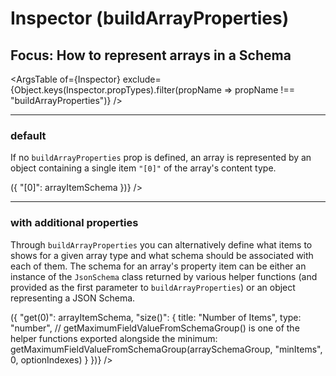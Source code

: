 


<Meta title="buildArrayProperties" component={Inspector} />

# Inspector (buildArrayProperties)
## Focus: How to represent arrays in a Schema

<ArgsTable of={Inspector} exclude={Object.keys(Inspector.propTypes).filter(propName => propName !== "buildArrayProperties")} />

----

### default
If no `buildArrayProperties` prop is defined, an array is represented by an object containing a single item `"[0]"` of the array's content type.

<Canvas>
    <Story name="default">
        <Inspector
            schemas={{
                Person: personSchema,
                Shop: shopSelectionSchema
            }}
            defaultSelectedItems={["Person", "friends"]}
            // the default prop (i.e. same as if you leave it out)
            buildArrayProperties={(arrayItemSchema) => ({ "[0]": arrayItemSchema })}
        />
    </Story>
</Canvas>

----

### with additional properties
Through `buildArrayProperties` you can alternatively define what items to shows for a given array type and what schema should be associated with each of them.
The schema for an array's property item can be either an instance of the `JsonSchema` class returned by various helper functions (and provided as the first parameter to `buildArrayProperties`) or an object representing a JSON Schema.

<Canvas>
    <Story name="with additional properties">
        <Inspector
            schemas={{
                Person: personSchema,
                Shop: shopSelectionSchema
            }}
            defaultSelectedItems={["Person", "friends"]}
            // the default props (i.e. same as if you leave them out)
            buildArrayProperties={(arrayItemSchema, arraySchemaGroup, optionIndexes) => ({
                "get(0)": arrayItemSchema,
                "size()": {
                    title: "Number of Items",
                    type: "number",
                    // getMaximumFieldValueFromSchemaGroup() is one of the helper functions exported alongside the <Inspector>
                    minimum: getMaximumFieldValueFromSchemaGroup(arraySchemaGroup, "minItems", 0, optionIndexes)
                }
            })}
        />
    </Story>
</Canvas>
